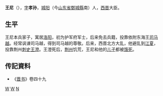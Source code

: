 '''王尼'''（{{bd|？||？||catIdx=W王}}），[[表字|字]]'''孝孙'''，[[城阳|城阳]]（今[[山东省|山东省]][[鄄城縣|鄄城縣]]南）人，[[西晋|西晋]]大臣。
==生平==
王尼本兵家子，寓居[[洛阳|洛阳]]，初为护军府军士，后来免去兵籍，投靠依附东海王[[司马越|司马越]]。经常讽谏司马越，得到司马越的尊敬。后来，西晋北方大乱，他避乱到[[江夏|江夏]]，投靠荆州[[刺史|刺史]][[王澄_(西晋)|王澄]]。王澄死后，[[荆州|荆州]]饥荒，王尼和他的[[儿子|儿子]]都被[[饿死|饿死]]。

== 传記資料 ==
* 《[[晋书|晋书]]》卷四十九

[[Category:西晋人|W]]
[[Category:鄄城人|W]]
[[Category:王姓|N]]